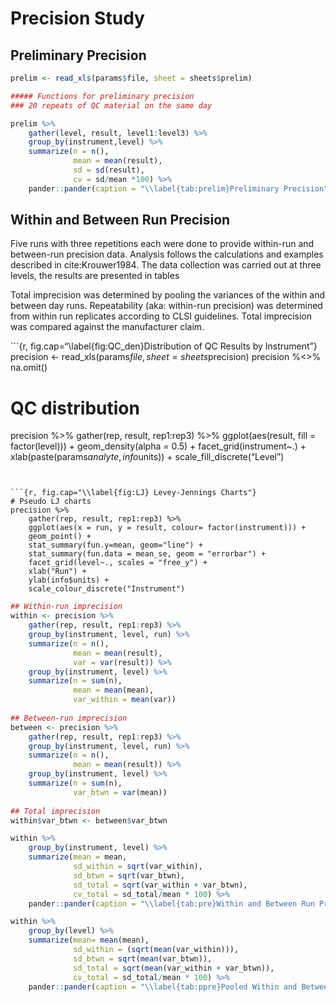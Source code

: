# Precision Study #

## Preliminary Precision ##

```r
prelim <- read_xls(params$file, sheet = sheets$prelim)

##### Functions for preliminary precision
### 20 repeats of QC material on the same day

prelim %>%
    gather(level, result, level1:level3) %>%
    group_by(instrument,level) %>%
    summarize(n = n(),
              mean = mean(result),
              sd = sd(result),
              cv = sd/mean *100) %>%
    pander::pander(caption = "\\label{tab:prelim}Preliminary Precision")
```

## Within and Between Run Precision ##

Five runs with three repetitions each were done to provide within-run
and between-run precision data. Analysis follows the calculations and
examples described in cite:Krouwer1984.  The data collection was
carried out at three levels, the results are presented in tables

Total imprecision was determined by pooling the variances of the
within and between day runs. Repeatability (aka: within-run precision)
was determined from within run replicates according to CLSI
guidelines. Total imprecision was compared against the manufacturer
claim.


```{r, fig.cap="\\label{fig:QC_den}Distribution of QC Results by Instrument"}
precision <- read_xls(params$file, sheet = sheets$precision)
precision %<>% na.omit()


# QC distribution
precision %>%
    gather(rep, result, rep1:rep3) %>%
    ggplot(aes(result, fill = factor(level))) +
    geom_density(alpha = 0.5) +
    facet_grid(instrument~.) +
    xlab(paste(params$analyte, info$units)) +
    scale_fill_discrete("Level")

``` 


```{r, fig.cap="\\label{fig:LJ} Levey-Jennings Charts"}
# Pseudo LJ charts
precision %>%
    gather(rep, result, rep1:rep3) %>%
    ggplot(aes(x = run, y = result, colour= factor(instrument))) +
    geom_point() +
    stat_summary(fun.y=mean, geom="line") +
    stat_summary(fun.data = mean_se, geom = "errorbar") +
    facet_grid(level~., scales = "free_y") +
    xlab("Run") +
    ylab(info$units) + 
    scale_colour_discrete("Instrument")
``` 

```r
## Within-run imprecision
within <- precision %>%
    gather(rep, result, rep1:rep3) %>%
    group_by(instrument, level, run) %>%
    summarize(n = n(),
              mean = mean(result),
              var = var(result)) %>%
    group_by(instrument, level) %>%
    summarize(n = sum(n),
              mean = mean(mean),
              var_within = mean(var))
              
## Between-run imprecision
between <- precision %>%
    gather(rep, result, rep1:rep3) %>%
    group_by(instrument, level, run) %>%
    summarize(n = n(),
              mean = mean(result)) %>%
    group_by(instrument, level) %>%
    summarize(n = sum(n),
              var_btwn = var(mean))
              
## Total imprecision
within$var_btwn <- between$var_btwn

within %>%
    group_by(instrument, level) %>%
    summarize(mean = mean,
              sd_within = sqrt(var_within),
              sd_btwn = sqrt(var_btwn),
              sd_total = sqrt(var_within + var_btwn),
              cv_total = sd_total/mean * 100) %>%
    pander::pander(caption = "\\label{tab:pre}Within and Between Run Precision by Instrument")

within %>%
    group_by(level) %>%
    summarize(mean= mean(mean),
              sd_within = (sqrt(mean(var_within))),
              sd_btwn = sqrt(mean(var_btwn)),
              sd_total = sqrt(mean(var_within + var_btwn)),
              cv_total = sd_total/mean * 100) %>%
    pander::pander(caption = "\\label{tab:ppre}Pooled Within and Between Run Precision")

```

\clearpage
